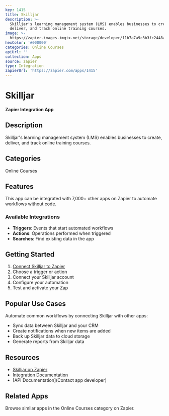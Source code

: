 ```yaml
---
key: 1415
title: Skilljar
description: >-
  Skilljar's learning management system (LMS) enables businesses to create,
  deliver, and track online training courses.
image: >-
  https://zapier-images.imgix.net/storage/developer/11b7a7a9c3b3fc2448a1ade2b0d39bc5_2.png?auto=format%2Ccompress&ixlib=python-3.0.0&q=50
hexColor: '#000000'
categories: Online Courses
apiUrl: ''
collection: Apps
source: zapier
type: Integration
zapierUrl: 'https://zapier.com/apps/1415'
---
```

# Skilljar

**Zapier Integration App**

## Description

Skilljar's learning management system (LMS) enables businesses to create, deliver, and track online training courses.

## Categories

Online Courses

## Features

This app can be integrated with 7,000+ other apps on Zapier to automate workflows without code.

### Available Integrations

- **Triggers**: Events that start automated workflows
- **Actions**: Operations performed when triggered
- **Searches**: Find existing data in the app

## Getting Started

1. [Connect Skilljar to Zapier](https://zapier.com/apps/1415)
2. Choose a trigger or action
3. Connect your Skilljar account
4. Configure your automation
5. Test and activate your Zap

## Popular Use Cases

Automate common workflows by connecting Skilljar with other apps:

- Sync data between Skilljar and your CRM
- Create notifications when new items are added
- Back up Skilljar data to cloud storage
- Generate reports from Skilljar data

## Resources

- [Skilljar on Zapier](https://zapier.com/apps/1415)
- [Integration Documentation](https://zapier.com/apps/1415/integrations)
- [API Documentation](Contact app developer)

## Related Apps

Browse similar apps in the Online Courses category on Zapier.
